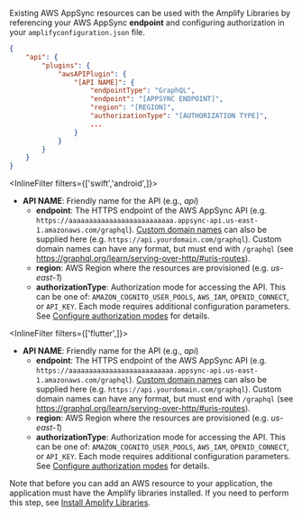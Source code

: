 Existing AWS AppSync resources can be used with the Amplify Libraries by referencing your AWS AppSync **endpoint** and configuring authorization in your `amplifyconfiguration.json` file.

```json
{
    "api": {
        "plugins": {
            "awsAPIPlugin": {
                "[API NAME]": {
                    "endpointType": "GraphQL",
                    "endpoint": "[APPSYNC ENDPOINT]",
                    "region": "[REGION]",
                    "authorizationType": "[AUTHORIZATION TYPE]",
                    ...
                }
            }
        }
    }
}
```

<InlineFilter filters={['swift','android',]}>
- **API NAME**: Friendly name for the API (e.g., _api_)
  - **endpoint**: The HTTPS endpoint of the AWS AppSync API (e.g. `https://aaaaaaaaaaaaaaaaaaaaaaaaaa.appsync-api.us-east-1.amazonaws.com/graphql`). [Custom domain names](https://docs.aws.amazon.com/appsync/latest/devguide/custom-domain-name.html) can also be supplied here (e.g. `https://api.yourdomain.com/graphql`). Custom domain names can have any format, but must end with `/graphql` (see https://graphql.org/learn/serving-over-http/#uris-routes).
  - **region**: AWS Region where the resources are provisioned (e.g. _us-east-1_)
  - **authorizationType**: Authorization mode for accessing the API. This can be one of: `AMAZON_COGNITO_USER_POOLS`, `AWS_IAM`, `OPENID_CONNECT`, or `API_KEY`. Each mode requires additional configuration parameters. See [Configure authorization modes](/gen1/[platform]/prev/build-a-backend/graphqlapi/customize-authz-modes) for details.
</InlineFilter>

<InlineFilter filters={['flutter',]}>
- **API NAME**: Friendly name for the API (e.g., _api_)
  - **endpoint**: The HTTPS endpoint of the AWS AppSync API (e.g. `https://aaaaaaaaaaaaaaaaaaaaaaaaaa.appsync-api.us-east-1.amazonaws.com/graphql`). [Custom domain names](https://docs.aws.amazon.com/appsync/latest/devguide/custom-domain-name.html) can also be supplied here (e.g. `https://api.yourdomain.com/graphql`). Custom domain names can have any format, but must end with `/graphql` (see https://graphql.org/learn/serving-over-http/#uris-routes).
  - **region**: AWS Region where the resources are provisioned (e.g. _us-east-1_)
  - **authorizationType**: Authorization mode for accessing the API. This can be one of: `AMAZON_COGNITO_USER_POOLS`, `AWS_IAM`, `OPENID_CONNECT`, or `API_KEY`. Each mode requires additional configuration parameters. See [Configure authorization modes](/gen1/[platform]/prev/build-a-backend/graphqlapi/customize-authorization-modes) for details.
</InlineFilter>

Note that before you can add an AWS resource to your application, the application must have the Amplify libraries installed. If you need to perform this step, see [Install Amplify Libraries](/gen1/[platform]/prev/start/project-setup/create-application/#n2-install-amplify-libraries).
